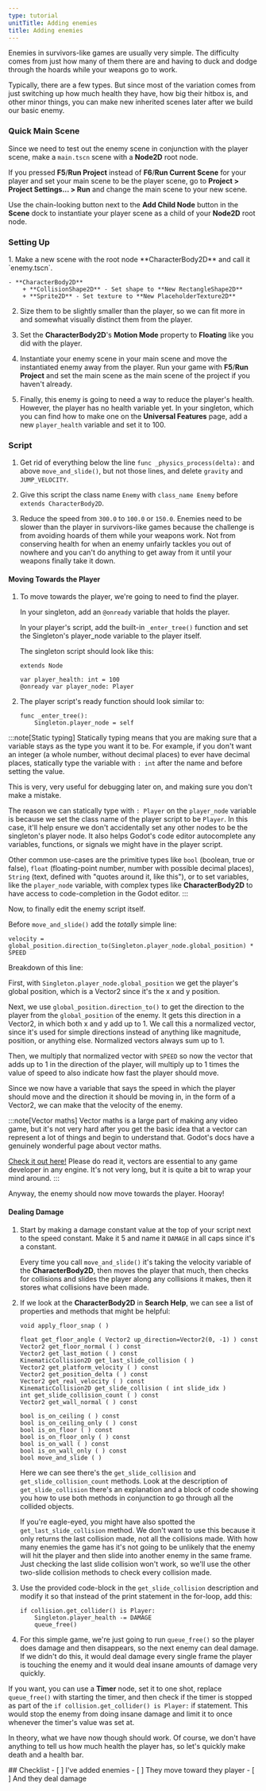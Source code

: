 ```yaml
---
type: tutorial
unitTitle: Adding enemies
title: Adding enemies
---
```





Enemies in survivors-like games are usually very simple. The difficulty comes from just how many of them there are and having to duck and dodge through the hoards while your weapons go to work.

Typically, there are a few types. But since most of the variation comes from just switching up how much health they have, how big their hitbox is, and other minor things, you can make new inherited scenes later after we build our basic enemy.

### Quick Main Scene

Since we need to test out the enemy scene in conjunction with the player scene, make a `main.tscn` scene with a **Node2D** root node.

If you pressed **F5**/**Run Project** instead of **F6**/**Run Current Scene** for your player and set your main scene to be the player scene, go to **Project > Project Settings... > Run** and change the main scene to your new scene.

Use the chain-looking button next to the **Add Child Node** button in the **Scene** dock to instantiate your player scene as a child of your **Node2D** root node.

### Setting Up

<Steps>
1. Make a new scene with the root node **CharacterBody2D** and call it `enemy.tscn`.

    - **CharacterBody2D**
        + **CollisionShape2D** - Set shape to **New RectangleShape2D**
        + **Sprite2D** - Set texture to **New PlaceholderTexture2D**

2. Size them to be slightly smaller than the player, so we can fit more in and somewhat visually distinct them from the player.

3. Set the **CharacterBody2D**'s **Motion Mode** property to **Floating** like you did with the player.

4. Instantiate your enemy scene in your main scene and move the instantiated enemy away from the player. Run your game with **F5**/**Run Project** and set the main scene as the main scene of the project if you haven't already.

5. Finally, this enemy is going to need a way to reduce the player's health. However, the player has no health variable yet. In your singleton, which you can find how to make one on the **Universal Features** page, add a new `player_health` variable and set it to 100.
</Steps>

### Script
<Steps>

1. Get rid of everything below the line `func _physics_process(delta):` and above `move_and_slide()`, but not those lines, and delete `gravity` and `JUMP_VELOCITY`.

2. Give this script the class name `Enemy` with `class_name Enemy` before `extends CharacterBody2D`.

3. Reduce the speed from `300.0` to `100.0` or `150.0`. Enemies need to be slower than the player in survivors-like games because the challenge is from avoiding hoards of them while your weapons work. Not from conserving health for when an enemy unfairly tackles you out of nowhere and you can't do anything to get away from it until your weapons finally take it down.
</Steps>

#### Moving Towards the Player
<Steps>

1. To move towards the player, we're going to need to find the player.

    In your singleton, add an `@onready` variable that holds the player.

    In your player's script, add the built-in `_enter_tree()` function and set the Singleton's player_node variable to the player itself.

    The singleton script should look like this:

    ```gdscript
    extends Node

    var player_health: int = 100
    @onready var player_node: Player
    ```

2. The player script's ready function should look similar to:

    ```gdscript
    func _enter_tree():
        Singleton.player_node = self
    ```
</Steps>

:::note[Static typing]
Statically typing means that you are making sure that a variable stays as the type you want it to be. For example, if you don't want an integer (a whole number, without decimal places) to ever have decimal places, statically type the variable with `: int` after the name and before setting the value.

This is very, very useful for debugging later on, and making sure you don't make a mistake.

The reason we can statically type with `: Player` on the `player_node` variable is because we set the class name of the player script to be `Player`. In this case, it'll help ensure we don't accidentally set any other nodes to be the singleton's player node. It also helps Godot's code editor autocomplete any variables, functions, or signals we might have in the player script.

Other common use-cases are the primitive types like `bool` (boolean, true or false), `float` (floating-point number, number with possible decimal places), `String` (text, defined with "quotes around it, like this"), or to set variables, like the `player_node` variable, with complex types like **CharacterBody2D** to have access to code-completion in the Godot editor.
:::


Now, to finally edit the enemy script itself.

Before `move_and_slide()` add the *totally* simple line:

```gdscript
velocity = global_position.direction_to(Singleton.player_node.global_position) * SPEED
```

Breakdown of this line:

First, with `Singleton.player_node.global_position` we get the player's global position, which is a Vector2 since it's the x and y position.

Next, we use `global_position.direction_to()` to get the direction to the player from the `global_position` of the enemy. It gets this direction in a Vector2, in which both x and y add up to 1. We call this a normalized vector, since it's used for simple directions instead of anything like magnitude, position, or anything else. Normalized vectors always sum up to 1.

Then, we multiply that normalized vector with `SPEED` so now the vector that adds up to 1 in the direction of the player, will multiply up to 1 times the value of speed to also indicate how fast the player should move.

Since we now have a variable that says the speed in which the player should move and the direction it should be moving in, in the form of a Vector2, we can make that the velocity of the enemy.

:::note[Vector maths]
Vector maths is a large part of making any video game, but it's not very hard after you get the basic idea that a vector can represent a lot of things and begin to understand that. Godot's docs have a genuinely wonderful page about vector maths.

[Check it out here!](https://docs.godotengine.org/en/stable/tutorials/math/vector_math.html) Please do read it, vectors are essential to any game developer in any engine. It's not very long, but it is quite a bit to wrap your mind around.
:::

Anyway, the enemy should now move towards the player. Hooray!

#### Dealing Damage
<Steps>

1. Start by making a damage constant value at the top of your script next to the speed constant. Make it 5 and name it `DAMAGE` in all caps since it's a constant.

    Every time you call `move_and_slide()` it's taking the velocity variable of the **CharacterBody2D**, then moves the player that much, then checks for collisions and slides the player along any collisions it makes, then it stores what collisions have been made.

2. If we look at the **CharacterBody2D** in **Search Help**, we can see a list of properties and methods that might be helpful:

    ```gdscript
    void apply_floor_snap ( )

    float get_floor_angle ( Vector2 up_direction=Vector2(0, -1) ) const
    Vector2 get_floor_normal ( ) const
    Vector2 get_last_motion ( ) const
    KinematicCollision2D get_last_slide_collision ( )
    Vector2 get_platform_velocity ( ) const
    Vector2 get_position_delta ( ) const
    Vector2 get_real_velocity ( ) const
    KinematicCollision2D get_slide_collision ( int slide_idx )
    int get_slide_collision_count ( ) const
    Vector2 get_wall_normal ( ) const

    bool is_on_ceiling ( ) const
    bool is_on_ceiling_only ( ) const
    bool is_on_floor ( ) const
    bool is_on_floor_only ( ) const
    bool is_on_wall ( ) const
    bool is_on_wall_only ( ) const
    bool move_and_slide ( )
    ```

    Here we can see there's the `get_slide_collision` and `get_slide_collision_count` methods. Look at the description of `get_slide_collision` there's an explanation and a block of code showing you how to use both methods in conjunction to go through all the collided objects.

    If you're eagle-eyed, you might have also spotted the `get_last_slide_collision` method. We don't want to use this because it only returns the last collision made, not all the collisions made. With how many enemies the game has it's not going to be unlikely that the enemy will hit the player and then slide into another enemy in the same frame. Just checking the last slide collision won't work, so we'll use the other two-slide collision methods to check every collision made.

2. Use the provided code-block in the `get_slide_collision` description and modify it so that instead of the print statement in the for-loop, add this:

    ```gdscript
    if collision.get_collider() is Player:
        Singleton.player_health -= DAMAGE
        queue_free()
    ```

3. For this simple game, we're just going to run `queue_free()` so the player does damage and then disappears, so the next enemy can deal damage. If we didn't do this, it would deal damage every single frame the player is touching the enemy and it would deal insane amounts of damage very quickly.

</Steps>

If you want, you can use a **Timer** node, set it to one shot, replace `queue_free()` with starting the timer, and then check if the timer is stopped as part of the `if collision.get_collider() is Player:` if statement. This would stop the enemy from doing insane damage and limit it to once whenever the timer's value was set at.

In theory, what we have now though should work. Of course, we don't have anything to tell us how much health the player has, so let's quickly make death and a health bar.


<Box>
## Checklist
<Checklist>
- [ ] I've added enemies
- [ ] They move toward they player
- [ ] And they deal damage
</Checklist>
</Box>